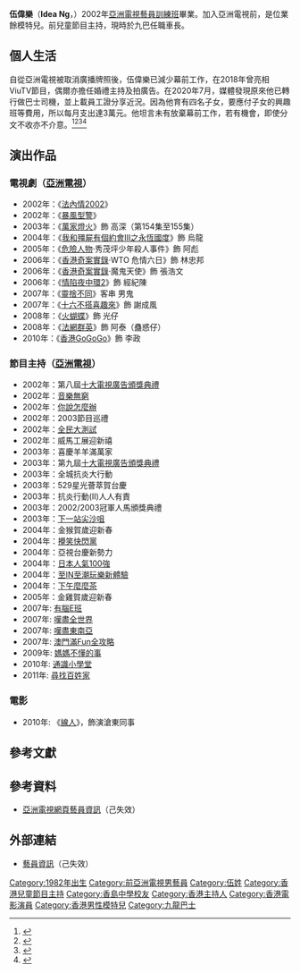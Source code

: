 {{藝人
| 类型 = 節目主持
| 英文名 = Idea Ng
| 暱稱 = 樂哥哥、亞視霆锋
| 國籍 = {{CNHK}}
| 出生日期 = {{Birth date and age|1983|5|6}}
| 出生地點 = {{HKG-1959}}
| 語言 = [[廣東話|廣東話]]
| 逝世日期 = 
| 逝世地點 = 
| 教育程度 = 
| 母校 = [[香島中學|香島中學]]
| 配偶 = 已婚  
| 官方網站 = 
| 經紀公司 = 
| imdb =
}}

'''伍偉樂'''（'''Idea Ng'''，{{bd|1983年|5月6日|catIdx=Wu伍}}）2002年[[亞洲電視藝員訓練班|亞洲電視藝員訓練班]]畢業。加入亞洲電視前，是位業餘模特兒。前兒童節目主持，現時於九巴任職車長。

==個人生活==
自從亞洲電視被取消廣播牌照後，伍偉樂已減少幕前工作，在2018年曾亮相ViuTV節目，偶爾亦擔任婚禮主持及拍廣告。在2020年7月，媒體發現原來他已轉行做巴士司機，並上載員工證分享近況。因為他育有四名子女，要應付子女的興趣班等費用，所以每月支出達3萬元。他坦言未有放棄幕前工作，若有機會，即使分文不收亦不介意。<ref>{{cite news|url=https://orientaldaily.on.cc/cnt/entertainment/20200717/00282_017.html|date=2020年7月17日|title=「亞視霆鋒」伍偉樂轉行揸巴士|newspaper=[[東方日報_(香港)|東方日報 (香港)]]|accessdate=2020年7月17日|archive-date=2020年7月18日|archive-url=https://web.archive.org/web/20200718183434/https://orientaldaily.on.cc/cnt/entertainment/20200717/00282_017.html}}</ref><ref>{{cite news|url=https://www.hk01.com/%E5%8D%B3%E6%99%82%E5%A8%9B%E6%A8%82/498463/%E4%BA%9E%E8%A6%96%E9%9C%86%E9%8B%92-%E4%BC%8D%E5%81%89%E6%A8%82%E8%BD%89%E8%A1%8C%E6%8F%B8%E5%B7%B4%E5%A3%AB-%E6%8F%AD%E9%9C%80%E5%B1%8B%E4%BC%81%E4%BA%BA%E6%8E%A5%E6%BF%9F-%E8%A6%BA%E5%BE%97%E8%87%AA%E5%B7%B1%E5%A5%BD%E5%86%87%E7%94%A8|date=2020年7月15日|title=「亞視霆鋒」伍偉樂轉行揸巴士　揭需屋企人接濟：覺得自己好冇用|newspaper=[[HK01|HK01]]|accessdate=2020年7月18日|archive-date=2020年7月19日|archive-url=https://web.archive.org/web/20200719164935/https://www.hk01.com/%E5%8D%B3%E6%99%82%E5%A8%9B%E6%A8%82/498463/%E4%BA%9E%E8%A6%96%E9%9C%86%E9%8B%92-%E4%BC%8D%E5%81%89%E6%A8%82%E8%BD%89%E8%A1%8C%E6%8F%B8%E5%B7%B4%E5%A3%AB-%E6%8F%AD%E9%9C%80%E5%B1%8B%E4%BC%81%E4%BA%BA%E6%8E%A5%E6%BF%9F-%E8%A6%BA%E5%BE%97%E8%87%AA%E5%B7%B1%E5%A5%BD%E5%86%87%E7%94%A8}}</ref><ref>{{cite news|url=https://www.hk01.com/%E9%9A%B1%E5%BD%A2%E9%A6%99%E6%B8%AF/499351/%E4%BA%9E%E8%A6%96%E9%9C%86%E9%8B%92-%E8%97%9D%E4%BA%BA%E4%BC%8D%E5%81%89%E6%A8%82%E8%BD%89%E8%A1%8C%E6%8F%B8%E5%B7%B4%E5%A3%AB-%E5%9B%9B%E5%80%8B%E7%B4%B0%E8%B7%AF%E7%AD%89%E6%88%91%E9%A4%8A-%E9%A0%82%E7%A1%AC%E4%B8%8A|date=2020年7月17日|title=【亞視霆鋒】藝人伍偉樂轉行揸巴士：四個細路等我養，頂硬上！|newspaper=[[HK01|HK01]]|accessdate=2020年7月18日|archive-date=2020年7月19日|archive-url=https://web.archive.org/web/20200719112345/https://www.hk01.com/%E9%9A%B1%E5%BD%A2%E9%A6%99%E6%B8%AF/499351/%E4%BA%9E%E8%A6%96%E9%9C%86%E9%8B%92-%E8%97%9D%E4%BA%BA%E4%BC%8D%E5%81%89%E6%A8%82%E8%BD%89%E8%A1%8C%E6%8F%B8%E5%B7%B4%E5%A3%AB-%E5%9B%9B%E5%80%8B%E7%B4%B0%E8%B7%AF%E7%AD%89%E6%88%91%E9%A4%8A-%E9%A0%82%E7%A1%AC%E4%B8%8A}}</ref><ref>{{cite news|url= https://m.youtube.com/watch?v=O6nJ6_GdcfM |date=2020年7月21日|title=伍偉樂轉行做巴士車長收入勝幕前 |newspaper=[[有線|有線]]}}</ref>

==演出作品==
===電視劇（[[亞洲電視|亞洲電視]]）===
*2002年：《[[法內情2002|法內情2002]]》 　　
*2002年：《[[暴風型警|暴風型警]]》 　　
*2003年：《[[萬家燈火_(電視劇)|萬家燈火]]》飾 高深（第154集至155集）　
*2004年：《[[我和殭屍有個約會III之永恆國度|我和殭屍有個約會III之永恆國度]]》飾 烏龍 　　
*2005年：《[[危險人物|危險人物]]·秀茂坪少年殺人事件》飾 阿彪 　　
*2006年：《[[香港奇案實錄|香港奇案實錄]]·WTO 危情六日》飾 林忠邦 　　
*2006年：《[[香港奇案實錄|香港奇案實錄]]·魔鬼天使》飾 張浩文 　　
*2006年：《[[情陷夜中環2|情陷夜中環2]]》飾 經紀陳 　　
*2007年：《[[靈捨不同|靈捨不同]]》客串 男鬼 　　
*2007年：《[[十六不搭喜趣來|十六不搭喜趣來]]》飾 謝成風 　　
*2008年：《[[火蝴蝶_(電視劇)|火蝴蝶]]》飾 光仔
*2008年：《[[法網群英|法網群英]]》飾 阿泰（蠱惑仔）
*2010年：《[[香港GoGoGo|香港GoGoGo]]》飾 李政

===節目主持（[[亞洲電視|亞洲電視]]）===
*2002年：第八屆[[十大電視廣告頒獎典禮|十大電視廣告頒獎典禮]]　　
*2002年：[[音樂無窮|音樂無窮]] 　　
*2002年：[[你說怎麼辦|你說怎麼辦]]　
*2002年：2003節目巡禮 　　
*2002年：[[全民大測試|全民大測試]] 　　
*2002年：威馬工展迎新禧 　　
*2003年：喜慶羊羊滿萬家 　　
*2003年：第九屆[[十大電視廣告頒獎典禮|十大電視廣告頒獎典禮]] 　　
*2003年：全城抗炎大行動 　　
*2003年：529星光薈萃賀台慶 　　
*2003年：抗炎行動(II)人人有責 　　
*2003年：2002/2003冠軍人馬頒獎典禮 　　
*2003年：[[下一站尖沙咀|下一站尖沙咀]] 　　
*2004年：金猴賀歲迎新春 　　
*2004年：[[攪笑快閃黨|攪笑快閃黨]] 　　
*2004年：亞視台慶新勢力 　　
*2004年：[[日本人氣100強|日本人氣100強]] 　　
*2004年：[[至IN至潮玩樂新體驗|至IN至潮玩樂新體驗]] 　　
*2004年：[[下午麼麼茶|下午麼麼茶]] 　　
*2005年：金雞賀歲迎新春
*2007年: [[有腦E班|有腦E班]]
*2007年: [[嘆盡全世界|嘆盡全世界]]
*2007年: [[嘆盡東南亞|嘆盡東南亞]]
*2007年: [[澳門滿Fun全攻略|澳門滿Fun全攻略]]
*2009年: [[媽媽不懂的事|媽媽不懂的事]]
*2010年: [[通識小學堂|通識小學堂]]
*2011年: [[尋找百姓家|尋找百姓家]]

===電影===
*2010年: 《[[線人_(2010年電影)|線人]]》，飾演滄東同事

==參考文獻==
{{reflist}}

==參考資料==
*[https://web.archive.org/web/20160304130947/http://app.hkatv.com/v3/atvstars/index.php?ID=37&DETAIL=1 亞洲電視網頁藝員資訊]（己失效）

==外部連結==
*[https://web.archive.org/web/20160304190927/http://app.hkatv.com/v3/atvstars/index.php?ID=37 藝員資訊]（己失效）

[[Category:1982年出生|Category:1982年出生]]
[[Category:前亞洲電視男藝員|Category:前亞洲電視男藝員]]
[[Category:伍姓|Category:伍姓]]
[[Category:香港兒童節目主持|Category:香港兒童節目主持]]
[[Category:香島中學校友|Category:香島中學校友]]
[[Category:香港主持人|Category:香港主持人]]
[[Category:香港電影演員|Category:香港電影演員]]
[[Category:香港男性模特兒|Category:香港男性模特兒]]
[[Category:九龍巴士|Category:九龍巴士]]